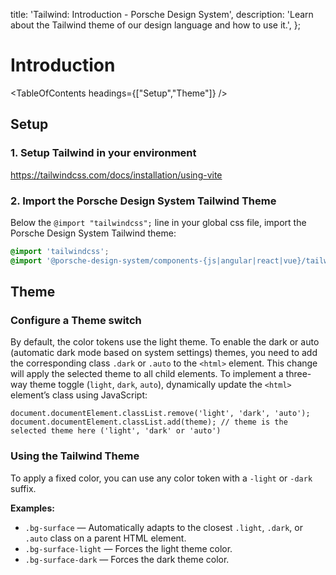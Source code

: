 
  title: 'Tailwind: Introduction - Porsche Design System',
  description: 'Learn about the Tailwind theme of our design language and how to use it.',
};

# Introduction

<TableOfContents headings={["Setup","Theme"]} />

## Setup

### 1. Setup Tailwind in your environment

https://tailwindcss.com/docs/installation/using-vite

### 2. Import the Porsche Design System Tailwind Theme

Below the `@import "tailwindcss";` line in your global css file, import the Porsche Design System Tailwind theme:

```css
@import 'tailwindcss';
@import '@porsche-design-system/components-{js|angular|react|vue}/tailwind/theme.css';
```

## Theme

### Configure a Theme switch

By default, the color tokens use the light theme. To enable the dark or auto (automatic dark mode based on system
settings) themes, you need to add the corresponding class `.dark` or `.auto` to the `<html>` element. This change will
apply the selected theme to all child elements. To implement a three-way theme toggle (`light`, `dark`, `auto`),
dynamically update the `<html>` element’s class using JavaScript:

```
document.documentElement.classList.remove('light', 'dark', 'auto');
document.documentElement.classList.add(theme); // theme is the selected theme here ('light', 'dark' or 'auto')
```

### Using the Tailwind Theme

To apply a fixed color, you can use any color token with a `-light` or `-dark` suffix.

**Examples:**

- `.bg-surface` — Automatically adapts to the closest `.light`, `.dark`, or `.auto` class on a parent HTML element.
- `.bg-surface-light` — Forces the light theme color.
- `.bg-surface-dark` — Forces the dark theme color.
